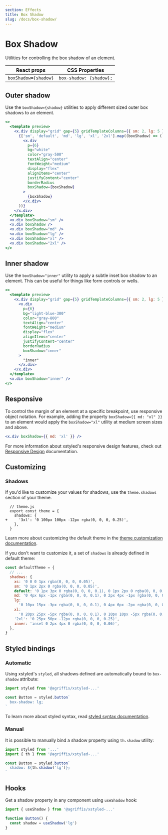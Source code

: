 ```yaml
---
section: Effects
title: Box Shadow
slug: /docs/box-shadow/
---
```


# Box Shadow

Utilities for controlling the box shadow of an element.

<carbon-ad />

| React props          | CSS Properties          |
| -------------------- | ----------------------- |
| `boxShadow={shadow}` | `box-shadow: {shadow};` |

## Outer shadow

Use the `boxShadow={shadow}` utilities to apply different sized outer box shadows to an element.

```jsx preview color=amber
<>
  <template preview>
    <x.div display="grid" gap={5} gridTemplateColumns={{ sm: 2, lg: 5 }} p={3}>
      {['sm', 'default', 'md', 'lg', 'xl', '2xl'].map((boxShadow) => (
        <x.div
          p={6}
          bg="white"
          color="gray-500"
          textAlign="center"
          fontWeight="medium"
          display="flex"
          alignItems="center"
          justifyContent="center"
          borderRadius
          boxShadow={boxShadow}
        >
          {boxShadow}
        </x.div>
      ))}
    </x.div>
  </template>
  <x.div boxShadow="sm" />
  <x.div boxShadow />
  <x.div boxShadow="md" />
  <x.div boxShadow="lg" />
  <x.div boxShadow="xl" />
  <x.div boxShadow="2xl" />
</>
```

## Inner shadow

Use the `boxShadow="inner"` utility to apply a subtle inset box shadow to an element. This can be useful for things like form controls or wells.

```jsx preview color=light-blue
<>
  <template preview>
    <x.div display="grid" gap={5} gridTemplateColumns={{ sm: 2, lg: 5 }} p={3}>
      <x.div
        p={6}
        bg="light-blue-300"
        color="gray-800"
        textAlign="center"
        fontWeight="medium"
        display="flex"
        alignItems="center"
        justifyContent="center"
        borderRadius
        boxShadow="inner"
      >
        "inner"
      </x.div>
    </x.div>
  </template>
  <x.div boxShadow="inner" />
</>
```

## Responsive

To control the margin of an element at a specific breakpoint, use responsive object notation. For example, adding the property `boxShadow={{ md: "xl" }}` to an element would apply the `boxShadow="xl"` utility at medium screen sizes and above.

```jsx
<x.div boxShadow={{ md: 'xl' }} />
```

For more information about xstyled's responsive design features, check out [Responsive Design](/docs/responsive-design/) documentation.

## Customizing

### Shadows

If you'd like to customize your values for shadows, use the `theme.shadows` section of your theme.

```diffjs
  // theme.js
  export const theme = {
    shadows: {
+     '3xl': '0 100px 100px -12px rgba(0, 0, 0, 0.25)',
    },
  }
```

Learn more about customizing the default theme in the [theme customization documentation](/docs/theme/).

If you don't want to customize it, a set of `shadows` is already defined in default theme:

```js
const defaultTheme = {
  // ...
  shadows: {
    xs: '0 0 0 1px rgba(0, 0, 0, 0.05)',
    sm: '0 1px 2px 0 rgba(0, 0, 0, 0.05)',
    default: '0 1px 3px 0 rgba(0, 0, 0, 0.1), 0 1px 2px 0 rgba(0, 0, 0, 0.06)',
    md: '0 4px 6px -1px rgba(0, 0, 0, 0.1), 0 2px 4px -1px rgba(0, 0, 0, 0.06)',
    lg:
      '0 10px 15px -3px rgba(0, 0, 0, 0.1), 0 4px 6px -2px rgba(0, 0, 0, 0.05)',
    xl:
      '0 20px 25px -5px rgba(0, 0, 0, 0.1), 0 10px 10px -5px rgba(0, 0, 0, 0.04)',
    '2xl': '0 25px 50px -12px rgba(0, 0, 0, 0.25)',
    inner: 'inset 0 2px 4px 0 rgba(0, 0, 0, 0.06)',
  },
}
```

## Styled bindings

### Automatic

Using xstyled's `styled`, all shadows defined are automatically bound to `box-shadow` attribute:

```js
import styled from '@agriffis/xstyled-...'

const Button = styled.button`
  box-shadow: lg;
`
```

To learn more about styled syntax, read [styled syntax documentation](/docs/magic-styled-components/).

### Manual

It is possible to manually bind a shadow property using `th.shadow` utility:

```js
import styled from '...'
import { th } from '@agriffis/xstyled-...'

const Button = styled.button`
  shadow: ${th.shadow('lg')};
`
```

## Hooks

Get a shadow property in any component using `useShadow` hook:

```js
import { useShadow } from '@agriffis/xstyled-...'

function Button() {
  const shadow = useShadow('lg')
}
```
